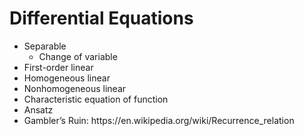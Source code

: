 # Differential Equations {#diffeq}

- Separable
  - Change of variable
- First-order linear
- Homogeneous linear
- Nonhomogeneous linear
- Characteristic equation of function
- Ansatz
- Gambler's Ruin: https://en.wikipedia.org/wiki/Recurrence_relation
